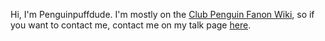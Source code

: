 Hi, I'm Penguinpuffdude. I'm mostly on the [[fanon:Main Page|Club Penguin Fanon Wiki]], so if you want to contact me, contact me on my talk page [[fanon:User talk:Penguinpuffdude|here]]. 

{{mainFanon}}
